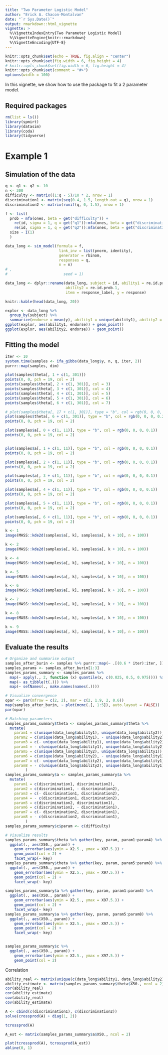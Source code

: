 ```yaml
---
title: "Two Parameter Logistic Model"
author: "Erick A. Chacon-Montalvan"
date: "`r Sys.Date()`"
output: rmarkdown::html_vignette
vignette: >
  %\VignetteIndexEntry{Two Parameter Logistic Model}
  %\VignetteEngine{knitr::rmarkdown}
  %\VignetteEncoding{UTF-8}
---
```


```r
knitr::opts_chunk$set(echo = TRUE, fig.align = "center")
knitr::opts_chunk$set(fig.width = 6, fig.height = 4)
# knitr::opts_chunk$set(fig.width = 6, fig.height = 4)
knitr::opts_chunk$set(comment = "#>")
options(width = 100)
```


In this vignette, we show how to use the package to fit a 2 parameter model.

## Required packages

```r
rm(list = ls())
library(spmirt)
library(datasim)
library(coda)
library(tidyverse)
```

# Example 1

## Simulation of the data

```r
q <- q1 <- q2 <- 10
n <- 300
difficulty <- matrix((1:q - 5)/10 * 2, nrow = 1)
discrimination1 <- matrix(seq(0.4, 1.5, length.out = q), nrow = 1)
discrimination2 <- matrix(runif(q, 0, 1.5), nrow = 1)

f <- list(
  prob ~ mfa(ones, beta = get("difficulty")) +
    re(id, sigma = 1, q = get("q1")):mfa(ones, beta = get("discrimination1")) +
    re(id, sigma = 1, q = get("q2")):mfa(ones, beta = get("discrimination2")),
  size ~ I(1)
  )

data_long <- sim_model(formula = f,
                        link_inv = list(pnorm, identity),
                        generator = rbinom,
                        responses = q,
                        n = n)
# ,
#                         seed = 1)

data_long <- dplyr::rename(data_long, subject = id, ability1 = re.id.prob,
                           ability2 = re.id.prob.1,
                           item = response_label, y = response)
```

```r
knitr::kable(head(data_long, 20))
```

```r
explor <- data_long %>%
  group_by(subject) %>%
  summarize(endorse = mean(y), ability1 = unique(ability1), ability2 = unique(ability2))
ggplot(explor, aes(ability1, endorse)) + geom_point()
ggplot(explor, aes(ability2, endorse)) + geom_point()
```


## Fitting the model

```r
iter <- 10
system.time(samples <- ifa_gibbs(data_long$y, n, q, iter, 2))
purrr::map(samples, dim)
```

```r
plot(samples$theta[, 1 + c(1, 301)])
points(0, 0, pch = 19, col = 2)
points(samples$theta[, 2 + c(1, 301)], col = 3)
points(samples$theta[, 3 + c(1, 301)], col = 4)
points(samples$theta[, 4 + c(1, 301)], col = 5)
points(samples$theta[, 5 + c(1, 301)], col = 6)
points(samples$theta[, 6 + c(1, 301)], col = 7)

# plot(samples$theta[, 17 + c(1, 301)], type = "b", col = rgb(0, 0, 0, 0.2))
plot(samples$theta[, 6 + c(1, 301)], type = "b", col = rgb(0, 0, 0, 0.2))
points(0, 0, pch = 19, col = 2)

plot(samples$a[, 0 + c(1, 11)], type = "b", col = rgb(0, 0, 0, 0.1))
points(0, 0, pch = 19, col = 2)


plot(samples$a[, 1 + c(1, 11)], type = "b", col = rgb(0, 0, 0, 0.1))
points(0, 0, pch = 19, col = 2)

plot(samples$a[, 2 + c(1, 11)], type = "b", col = rgb(0, 0, 0, 0.1))
points(0, 0, pch = 19, col = 2)

plot(samples$a[, 3 + c(1, 11)], type = "b", col = rgb(0, 0, 0, 0.1))
points(0, 0, pch = 19, col = 2)

plot(samples$a[, 4 + c(1, 11)], type = "b", col = rgb(0, 0, 0, 0.1))
points(0, 0, pch = 19, col = 2)

plot(samples$a[, 5 + c(1, 11)], type = "b", col = rgb(0, 0, 0, 0.1))
points(0, 0, pch = 19, col = 2)

plot(samples$a[, 6 + c(1, 11)], type = "b", col = rgb(0, 0, 0, 0.1))
points(0, 0, pch = 19, col = 2)

k <- 1
image(MASS::kde2d(samples$a[, k], samples$a[, k + 10], n = 100))

k <- 2
image(MASS::kde2d(samples$a[, k], samples$a[, k + 10], n = 100))

k <- 4
image(MASS::kde2d(samples$a[, k], samples$a[, k + 10], n = 100))

k <- 5
image(MASS::kde2d(samples$a[, k], samples$a[, k + 10], n = 100))

k <- 6
image(MASS::kde2d(samples$a[, k], samples$a[, k + 10], n = 100))

k <- 7
image(MASS::kde2d(samples$a[, k], samples$a[, k + 10], n = 100))

k <- 8
image(MASS::kde2d(samples$a[, k], samples$a[, k + 10], n = 100))

k <- 9
image(MASS::kde2d(samples$a[, k], samples$a[, k + 10], n = 100))
```

## Evaluate the results

```r

# Organize and summarise output
samples_after_burin <- samples %>% purrr::map(~ .[(0.6 * iter):iter, ])
samples_params <- samples_after_burin[1:3]
samples_params_summary <- samples_params %>%
  map(~ apply(., 2, function (x) quantile(x, c(0.025, 0.5, 0.975)))) %>%
  map(~ as_tibble(t(.))) %>%
  map(~ setNames(., make.names(names(.))))

# Visualize convergence
opar <- par(mfrow = c(2, 2), mar = c(2, 1.9, 2, 0.6))
map(samples_after_burin, ~ plot(mcmc(.[, 1:5]), auto.layout = FALSE))
par(opar)

# Matching parameters
samples_params_summary$theta <- samples_params_summary$theta %>%
  mutate(
    param1 = c(unique(data_long$ability1), unique(data_long$ability2)),
    param2 = c(unique(data_long$ability1), - unique(data_long$ability2)),
    param3 = c(- unique(data_long$ability1), unique(data_long$ability2)),
    param4 = - c(unique(data_long$ability1), unique(data_long$ability2)),
    param5 = c(unique(data_long$ability2), unique(data_long$ability1)),
    param6 = c(unique(data_long$ability2), - unique(data_long$ability1)),
    param7 = c(- unique(data_long$ability2), unique(data_long$ability1)),
    param8 = - c(unique(data_long$ability2), unique(data_long$ability1)),
         )
samples_params_summary$a <- samples_params_summary$a %>%
  mutate(
    param1 = c(discrimination1, discrimination2),
    param2 = c(discrimination1, - discrimination2),
    param3 = c(- discrimination1, discrimination2),
    param4 = - c(discrimination1, discrimination2),
    param5 = c(discrimination2, discrimination1),
    param6 = c(discrimination2, - discrimination1),
    param7 = c(- discrimination2, discrimination1),
    param8 = - c(discrimination2, discrimination1),
         )
samples_params_summary$c$param <- c(difficulty)

# Visualize results
samples_params_summary$theta %>% gather(key, param, param1:param4) %>%
  ggplot(., aes(X50., param)) +
    geom_errorbar(aes(ymin = X2.5., ymax = X97.5.)) +
    geom_point(col = 2) +
    facet_wrap(~ key)
samples_params_summary$theta %>% gather(key, param, param5:param8) %>%
  ggplot(., aes(X50., param)) +
    geom_errorbar(aes(ymin = X2.5., ymax = X97.5.)) +
    geom_point(col = 2) +
    facet_wrap(~ key)

samples_params_summary$a %>% gather(key, param, param1:param4) %>%
  ggplot(., aes(X50., param)) +
    geom_errorbar(aes(ymin = X2.5., ymax = X97.5.)) +
    geom_point(col = 2) +
    facet_wrap(~ key)
samples_params_summary$a %>% gather(key, param, param5:param8) %>%
  ggplot(., aes(X50., param)) +
    geom_errorbar(aes(ymin = X2.5., ymax = X97.5.)) +
    geom_point(col = 2) +
    facet_wrap(~ key)


samples_params_summary$c %>%
  ggplot(., aes(X50., param)) +
    geom_errorbar(aes(ymin = X2.5., ymax = X97.5.)) +
    geom_point(col = 2)


```

Correlation

```r
ability_real <- matrix(unique(c(data_long$ability1, data_long$ability2)), ncol = 2)
ability_estimate <- matrix(samples_params_summary$theta$X50., ncol = 2)
cor(ability_real)
cor(ability_estimate)
cov(ability_real)
cov(ability_estimate)

A <- cbind(c(discrimination1), c(discrimination2))
solve(crossprod(A) + diag(1, 2))

tcrossprod(A)

A_est <- matrix(samples_params_summary$a$X50., ncol = 2)

plot(tcrossprod(A), tcrossprod(A_est))
abline(0, 1)


```
